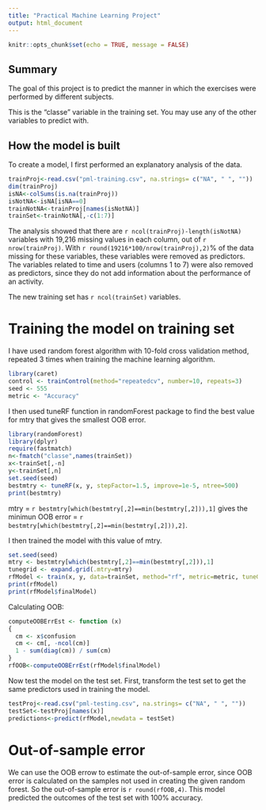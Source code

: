 ```yaml
---
title: "Practical Machine Learning Project"
output: html_document
---
```


```r
knitr::opts_chunk$set(echo = TRUE, message = FALSE)
```

## Summary

The goal of this project is to predict the manner in which the exercises were performed by different subjects. 

This is the "classe" variable in the training set. You may use any of the other variables to predict with.

## How the model is built
To create a model, I first performed an explanatory analysis of the data. 
```r
trainProj<-read.csv("pml-training.csv", na.strings= c("NA", " ", ""))
dim(trainProj)
isNA<-colSums(is.na(trainProj))
isNotNA<-isNA[isNA==0]
trainNotNA<-trainProj[names(isNotNA)]
trainSet<-trainNotNA[,-c(1:7)]
```
The analysis showed that there are `r ncol(trainProj)-length(isNotNA)` variables with 19,216 missing values in each column, out of `r nrow(trainProj)`. With `r round(19216*100/nrow(trainProj),2)`% of the data missing for these variables, these variables were removed as predictors. The variables related to time and users (columns 1 to 7) were also removed as predictors, since they do not add information about the performance of an activity.

The new training set has `r ncol(trainSet)` variables.

# Training the model on training set
I have used random forest algorithm with 10-fold cross validation method, repeated 3 times when training the machine learning algorithm. 
```r
library(caret)
control <- trainControl(method="repeatedcv", number=10, repeats=3)
seed <- 555
metric <- "Accuracy"
```

I then used tuneRF function in randomForest package to find the best value for mtry that gives the smallest OOB error. 
```r
library(randomForest)
library(dplyr)
require(fastmatch)
n<-fmatch("classe",names(trainSet))
x<-trainSet[,-n]
y<-trainSet[,n]
set.seed(seed)
bestmtry <- tuneRF(x, y, stepFactor=1.5, improve=1e-5, ntree=500)
print(bestmtry)
```

mtry = `r bestmtry[which(bestmtry[,2]==min(bestmtry[,2])),1]` gives the minimun OOB error = `r bestmtry[which(bestmtry[,2]==min(bestmtry[,2])),2]`.

I then trained the model with this value of mtry.
```r
set.seed(seed)
mtry <- bestmtry[which(bestmtry[,2]==min(bestmtry[,2])),1]
tunegrid <- expand.grid(.mtry=mtry)
rfModel <- train(x, y, data=trainSet, method="rf", metric=metric, tuneGrid=tunegrid, trControl=control)
print(rfModel)
print(rfModel$finalModel)
```
Calculating OOB:
``` r
computeOOBErrEst <- function (x)
{
  cm <- x$confusion
  cm <- cm[, -ncol(cm)]
  1 - sum(diag(cm)) / sum(cm)
}
rfOOB<-computeOOBErrEst(rfModel$finalModel)
```

Now test the model on the test set. First, transform the test set to get the same predictors used in training the model. 
```r
testProj<-read.csv("pml-testing.csv", na.strings= c("NA", " ", ""))
testSet<-testProj[names(x)]
predictions<-predict(rfModel,newdata = testSet)
```
 
# Out-of-sample error
We can use the OOB errow to estimate the out-of-sample error, since OOB error is calculated on the samples not used in creating the given random forest. So the out-of-sample error is `r round(rfOOB,4)`. This model predicted the outcomes of the test set with 100% accuracy. 
 
